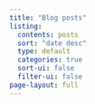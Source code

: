 ```yaml
---
title: "Blog posts"
listing: 
  contents: posts
  sort: "date desc"
  type: default
  categories: true
  sort-ui: false
  filter-ui: false
page-layout: full
---
```


